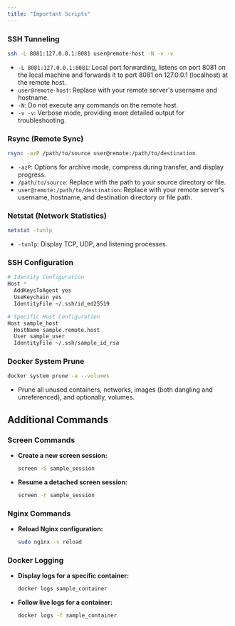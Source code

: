 ```yaml
---
title: "Important Scripts"
---
```



### SSH Tunneling
```bash
ssh -L 8081:127.0.0.1:8081 user@remote-host -N -v -v
```
- `-L 8081:127.0.0.1:8081`: Local port forwarding, listens on port 8081 on the local machine and forwards it to port 8081 on 127.0.0.1 (localhost) at the remote host.
- `user@remote-host`: Replace with your remote server's username and hostname.
- `-N`: Do not execute any commands on the remote host.
- `-v -v`: Verbose mode, providing more detailed output for troubleshooting.

### Rsync (Remote Sync)
```bash
rsync -azP /path/to/source user@remote:/path/to/destination
```
- `-azP`: Options for archive mode, compress during transfer, and display progress.
- `/path/to/source`: Replace with the path to your source directory or file.
- `user@remote:/path/to/destination`: Replace with your remote server's username, hostname, and destination directory or file path.

### Netstat (Network Statistics)
```bash
netstat -tunlp
```
- `-tunlp`: Display TCP, UDP, and listening processes.
  
### SSH Configuration
```bash
# Identity Configuration
Host *
  AddKeysToAgent yes
  UseKeychain yes
  IdentityFile ~/.ssh/id_ed25519

# Specific Host Configuration
Host sample_host
  HostName sample.remote.host
  User sample_user
  IdentityFile ~/.ssh/sample_id_rsa
```

### Docker System Prune
```bash
docker system prune -a --volumes
```
- Prune all unused containers, networks, images (both dangling and unreferenced), and optionally, volumes.

## Additional Commands

### Screen Commands
- **Create a new screen session:**
  ```bash
  screen -S sample_session
  ```
- **Resume a detached screen session:**
  ```bash
  screen -r sample_session
  ```

### Nginx Commands
- **Reload Nginx configuration:**
  ```bash
  sudo nginx -s reload
  ```

### Docker Logging
- **Display logs for a specific container:**
  ```bash
  docker logs sample_container
  ```
- **Follow live logs for a container:**
  ```bash
  docker logs -f sample_container
  ```